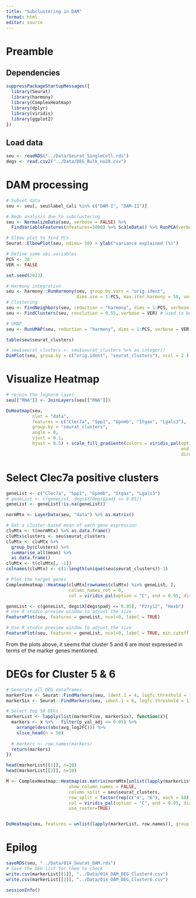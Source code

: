 ```yaml
---
title: "Subclustering in DAM"
format: html
editor: source
---
```


# Preamble

## Dependencies

```r
suppressPackageStartupMessages({
  library(Seurat)
  library(harmony)
  library(ComplexHeatmap)
  library(dplyr)
  library(viridis)
  library(ggplot2)
})
```

## Load data

```r
seu <- readRDS("../Data/Seurat_SingleCell.rds")
degs <- read.csv2("../Data/DEG_Bulk_no28.csv")
```

# DAM processing

```r
# Subset data
seu <- seu[, seu$label_cali %in% c("DAM-I", "DAM-II")]

# Redo analysis due to subclustering
seu <- NormalizeData(seu, verbose = FALSE) %>% 
  FindVariableFeatures(nfeatures=3000) %>% ScaleData() %>% RunPCA(verbose = FALSE)

# Elbow plot to find PCs
Seurat::ElbowPlot(seu, ndims= 50) + ylab("variance explained (%)")
```

```r
# Define some ubi variables
PCS <- 20
VER <- FALSE

set.seed(2023)

# Harmony integration
seu <- harmony::RunHarmony(seu, group.by.vars = "orig.ident", 
                           dims.use = 1:PCS, max.iter.harmony = 50, verbose = VER)
# Clustering
seu <- FindNeighbors(seu, reduction = "harmony", dims = 1:PCS, verbose = VER)
seu <- FindClusters(seu, resolution = 0.55, verbose = VER) # used to be 0.5

# UMAP
seu <- RunUMAP(seu, reduction = "harmony", dims = 1:PCS, verbose = VER)

table(seu$seurat_clusters)
```

```r
# seu$seurat_clusters <- seu$seurat_clusters %>% as.integer()
DimPlot(seu, group.by = c("orig.ident", "seurat_clusters"), ncol = 2 )
```

# Visualize Heatmap

```r
# rejoin the lognorm layer
seu[["RNA"]] <- JoinLayers(seu[["RNA"]])

DoHeatmap(seu, 
          slot = "data",
          features = c("Clec7a", "Spp1", "Gpnmb", "Itgax", "Lgals3"),
          group.by = "seurat_clusters",
          angle = 0,
          vjust = 0.1,
          hjust = 0.5) + scale_fill_gradientn(colors = viridis_pal(option = "C", 
                                                                   end = 0.95, 
                                                                   direction = 1)(100))
```

# Select Clec7a positive clusters

```r
geneList <- c("Clec7a", "Spp1", "Gpnmb", "Itgax", "Lgals3")
# geneList <- c(geneList, degs$X[degs$padj <= 0.05])
geneList <- geneList[!is.na(geneList)]
```


```r
normMtx <- LayerData(seu, "data") %>% as.matrix()

# Get a cluster-based mean of each gene expression
cluMtx <- t(normMtx) %>% as.data.frame()
cluMtx$clusters <- seu$seurat_clusters
cluMtx <- cluMtx %>%
  group_by(clusters) %>%
  summarise_all(mean) %>%
  as.data.frame() 
cluMtx <- t(cluMtx[, -1])
colnames(cluMtx) <- c(1:length(unique(seu$seurat_clusters))-1)

# Plot the target genes
ComplexHeatmap::Heatmap(cluMtx[rownames(cluMtx) %in% geneList, ],
                        column_names_rot = 0,
                        col = viridis_pal(option = "C", end = 0.95, direction = 1)(100))
```

```r
geneList <- c(geneList, degs$X[degs$padj <= 0.05], "P2ry12", "Hexb")
# Use R studio preview window to adjust the size
FeaturePlot(seu, features = geneList, ncol=9, label = TRUE)
```

```r
# Use R studio preview window to adjust the size
FeaturePlot(seu, features = geneList, ncol=9, label = TRUE, min.cutoff = 2)
```


From the plots above, it seems that cluster 5 and 6 are most expressed in terms 
of the marker genes mentioned.

# DEGs for Cluster 5 & 6

```r
# Generate all DEG dataframes
markerFive <- Seurat::FindMarkers(seu, ident.1 = 4, logfc.threshold = 1)
markerSix <- Seurat::FindMarkers(seu, ident.1 = 6, logfc.threshold = 1)

# Select top 50 DEGs
markerList <- lapply(list(markerFive, markerSix), function(x){
  markers <- x %>%   filter(p_val_adj <= 0.05) %>%
    arrange(desc(abs(avg_log2FC))) %>%
    slice_head(n = 50)
  
  # markers <- row.names(markers)
  return(markers)
})

head(markerList[[1]], n=10)
head(markerList[[2]], n=10)
```

```r
M <- ComplexHeatmap::Heatmap(as.matrix(normMtx[unlist(lapply(markerList, row.names)), ]),
                        show_column_names = FALSE,
                        column_split = seu$seurat_clusters,
                        row_split = factor(rep(c("4", "6"), each = 50)), 
                        col = viridis_pal(option = "C", end = 0.95, direction = 1)(100),
                        use_raster=TRUE)


DoHeatmap(seu, features = unlist(lapply(markerList, row.names)), group.by = "seurat_clusters")
```


# Epilog

```r
saveRDS(seu, "../Data/014_Seurat_DAM.rds")
# Save the DEG list for them to check
write.csv(markerList[[1]], "../Data/014_DAM_DEG_Cluster4.csv")
write.csv(markerList[[2]], "../Data/014_DAM_DEG_Cluster6.csv")
```

```r
sessionInfo()
```
